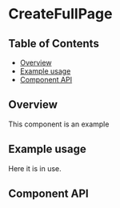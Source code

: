 
# CreateFullPage

## Table of Contents

- [Overview](#overview)
- [Example usage](#example-usage)
- [Component API](#component-api)

## Overview

This component is an example

## Example usage

Here it is in use.

<Canvas>
  <Story id={getStorybookSlug(pkg, CreateFullPage.displayName, 'boxed-set')} />
</Canvas>

## Component API

<Props />
